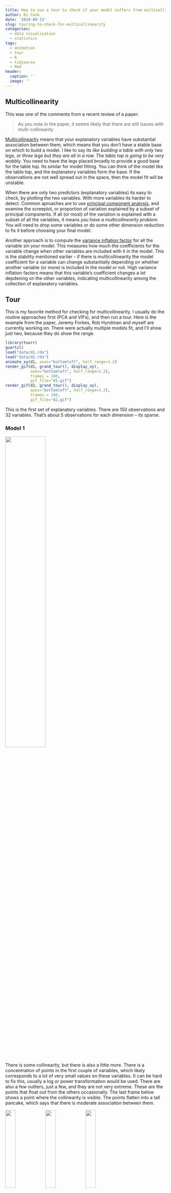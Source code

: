 ```yaml
---
title: How to use a tour to check if your model suffers from multicollinearity
author: Di Cook
date: '2019-09-13'
slug: touring-to-check-for-multicollinearity
categories:
  - data visualisation
  - statistics
tags:
  - animation
  - tour
  - R
  - tidyverse
  - Rmd
header:
  caption: ''
  image: ''
---
```


## Multicollinearity

This was one of the comments from a recent review of a paper:

> As you note in the paper, it seems likely that there are still issues with multi-collinearity

[Multicollinearity](https://en.wikipedia.org/wiki/Multicollinearity) means that your explanatory variables have substantial association between them, which means that you don't have a stable base on which to build a model. I like to say its *like building
a table with only two legs, or three legs but they are all in a row. The table top is going to be very wobbly.* You need to have the legs placed broadly to provide a good base for the table top. Its similar for model fitting. You can think of the model like the table top, and the explanatory variables form the base. If the observations are not well spread out in the space, then the model fit will be unstable.

When there are only two predictors (explanatory variables) its easy to check, by plotting the two variables. With more variables its harder to detect. Common aproaches are to use [principal component analysis](https://en.wikipedia.org/wiki/Principal_component_analysis), and examine the screeplot, or proportion of variation explained by a subset of principal components. If all (or most) of the variation is explained with a subset of all the variables, it means *you have a multicollinearity problem*. You will need to drop some variables or do some other dimension reduction to fix it before choosing your final model.

Another approach is to compute the [variance inflation factor](https://en.wikipedia.org/wiki/Variance_inflation_factor) for all the variable sin your model. This measures how much the coefficients for the variable change when other variables are included with it in the model. This is the stability mentioned earlier - if there is multicollinearity the model coefficient for a variable can change substantially depending on whether another variable (or more) is included in the model or not. High variance inflation factors means that this variable's coefficient changes a lot depdening on the other variables, indicating multicollinearity among the collection of explanatory variables.

## Tour

This is my favorite method for checking for multicollinearity. I usually do the routine approaches first (PCA and VIFs), and then run a tour. Here is the example from the paper, Jeremy Forbes, Rob Hyndman and myself are currently working on. There were actually multiple models fit, and I'll show just two, because they do show the range. 

```r
library(tourr)
quartz()
load("data/d1.rda")
load("data/d2.rda")
animate_xy(d1, axes="bottomleft", half_range=1.2)
render_gif(d1, grand_tour(), display_xy(, 
           axes="bottomleft", half_range=1.2), 
           frames = 100, 
           gif_file="d1.gif")
render_gif(d2, grand_tour(), display_xy(, 
           axes="bottomleft", half_range=1.2), 
           frames = 100, 
           gif_file="d2.gif")
```

This is the first set of explanatory variables. There are 150 observations and 32 variables. That's about 5 observations for each dimension -- its sparse.

### Model 1

<img src="http://dicook.org/post/multicollinearity/d1.gif" width="50%" />

There is some collinearity, but there is also a little more. There is a concentration of points in the first couple of variables, which likely corresponds to a lot of very small values on these variables. It can be hard to fix this, usually a log or power transformation would be used.  There are also a few outliers, just a few, and they are not very extreme. These are the points that float out from the others occasionally. The last frame below shows a point where the collinearity is visible. The points flatten into a tall pancake, which says that there is moderate association between them. 

<img src="http://dicook.org/post/multicollinearity/d1_f1.png" width="25%" /><img src="http://dicook.org/post/multicollinearity/d1_f2.png" width="25%" /><img src="http://dicook.org/post/multicollinearity/d1_f3.png" width="25%" />

### Model 2

<img src="http://dicook.org/post/multicollinearity/d2.gif"  width="50%"/>

The second example is similar to the first. There is also some nonlinear association visible, but the outliers are less extreme. 

<img src="http://dicook.org/post/multicollinearity/d2_f1.png" width="25%" /><img src="http://dicook.org/post/multicollinearity/d2_f2.png" width="25%" /><img src="http://dicook.org/post/multicollinearity/d2_f3.png" width="25%" />

## Summary

While there is evidence of multicollinearity for both of these sets of explanatory variables, its not very severe. Its more like a table built with one thick central plank for support. These sort of tables exist and are reasonably stable. We can not be absolutely certain, but the conclusion would be that the models are robust. 

## Sources

[The code for this post is here.](https://github.com/dicook/dicook.github.io/blob/blogdown/content/post/2019-09-13-touring-multicollinearity.Rmd)

